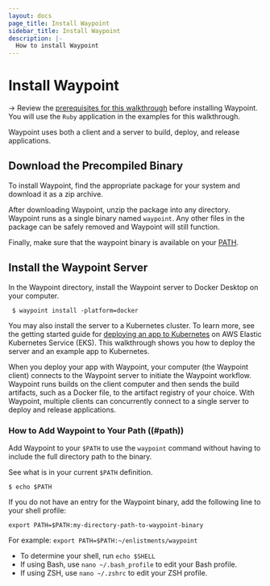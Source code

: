 ```yaml
---
layout: docs
page_title: Install Waypoint
sidebar_title: Install Waypoint
description: |-
  How to install Waypoint
---
```


# Install Waypoint

<!-- Make this a partial -->

-> Review the [prerequisites for this walkthrough](docs/getting-started/docker-example-app/install-prereqs) before installing Waypoint. You will use the `Ruby` application in the examples for this walkthrough.

Waypoint uses both a client and a server to build, deploy, and release applications.

<!-- Make this a partial -->

## Download the Precompiled Binary

To install Waypoint, find the appropriate package for your system and download it as a zip archive.

After downloading Waypoint, unzip the package into any directory. Waypoint runs as a single binary named `waypoint`. Any other files in the package can be safely removed and Waypoint will still function.

Finally, make sure that the waypoint binary is available on your [PATH](#path).

## Install the Waypoint Server

In the Waypoint directory, install the Waypoint server to Docker Desktop on your computer.

```shell
 $ waypoint install -platform=docker
```

You may also install the server to a Kubernetes cluster. To learn more, see the getting started guide for [deploying an app to Kubernetes](/docs/getting-started/k8s-example-app/install-waypoint) on AWS Elastic Kubernetes Service (EKS). This walkthrough shows you how to deploy the server and an example app to Kubernetes.

<!-- Make this a partial -->

When you deploy your app with Waypoint, your computer (the Waypoint client) connects to the Waypoint server to initiate the Waypoint workflow. Waypoint runs builds on the client computer and then sends the build artifacts, such as a Docker file, to the artifact registry of your choice. With Waypoint, multiple clients can concurrently connect to a single server to deploy and release applications.

<!-- Make this a partial -->

### How to Add Waypoint to Your Path ((#path))

Add Waypoint to your `$PATH` to use the `waypoint` command without having to include the full directory path to the binary.

See what is in your current `$PATH` definition.

```shell
$ echo $PATH
```

If you do not have an entry for the Waypoint binary, add the following line to your shell profile:

`export PATH=$PATH:my-directory-path-to-waypoint-binary`

For example: `export PATH=$PATH:~/enlistments/waypoint`

- To determine your shell, run `echo $SHELL`
- If using Bash, use `nano ~/.bash_profile` to edit your Bash profile.
- If using ZSH, use `nano ~/.zshrc` to edit your ZSH profile.
